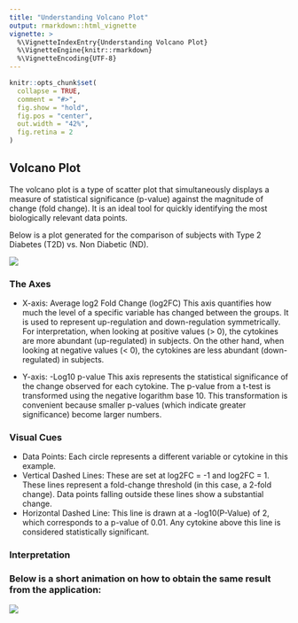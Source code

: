 ```yaml
---
title: "Understanding Volcano Plot"
output: rmarkdown::html_vignette
vignette: >
  %\VignetteIndexEntry{Understanding Volcano Plot}
  %\VignetteEngine{knitr::rmarkdown}
  %\VignetteEncoding{UTF-8}
---
```


```r
knitr::opts_chunk$set(
  collapse = TRUE,
  comment = "#>",
  fig.show = "hold",
  fig.pos = "center",
  out.width = "42%",
  fig.retina = 2
)
```

## Volcano Plot

The volcano plot is a type of scatter plot that simultaneously displays a measure of statistical significance (p-value) against the magnitude of change (fold change). It is an ideal tool for quickly identifying the most biologically relevant data points.

Below is a plot generated for the comparison of subjects with Type 2 Diabetes (T2D) vs. Non Diabetic (ND). 

![](../man/figures/volcanoplot_vignette.png)

### The Axes

* X-axis: Average log2 Fold Change (log2FC)
This axis quantifies how much the level of a specific variable has changed between the groups. It is used to represent up-regulation and down-regulation symmetrically. For interpretation, when looking at positive values (> 0), the cytokines are more abundant (up-regulated) in subjects. On the other hand, when looking at negative values (< 0), the cytokines are less abundant (down-regulated) in subjects.

* Y-axis: -Log10 p-value
This axis represents the statistical significance of the change observed for each cytokine. The p-value from a t-test is transformed using the negative logarithm base 10. This transformation is convenient because smaller p-values (which indicate greater significance) become larger numbers.

### Visual Cues

* Data Points: Each circle represents a different variable or cytokine in this example.
* Vertical Dashed Lines: These are set at log2FC = -1 and log2FC = 1. These lines represent a fold-change threshold (in this case, a 2-fold change). Data points falling outside these lines show a substantial change.
* Horizontal Dashed Line: This line is drawn at a -log10(P-Value) of 2, which corresponds to a p-value of 0.01. Any cytokine above this line is considered statistically significant.

### Interpretation


### Below is a short animation on how to obtain the same result from the application: 

![](../man/figures/VolcanoPlot.gif)
